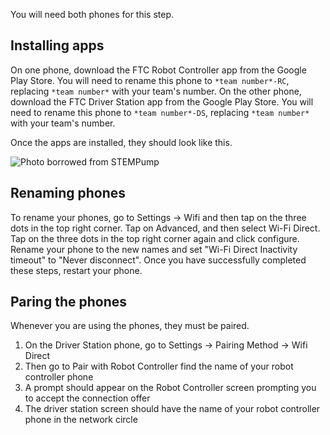 You will need both phones for this step.

## Installing apps

On one phone, download the FTC Robot Controller app from the Google Play Store. You will need to rename this phone to `*team number*-RC`, replacing `*team number*` with your team's number. On the other phone, download the FTC Driver Station app from the Google Play Store. You will need to rename this phone to `*team number*-DS`, replacing `*team number*` with your team's number.

Once the apps are installed, they should look like this.

![Photo borrowed from STEMPump](../../.gitbook/assets/5.png)

## Renaming phones

To rename your phones, go to Settings → Wifi and then tap on the three dots in the top right corner. Tap on Advanced, and then select Wi-Fi Direct. Tap on the three dots in the top right corner again and click configure. Rename your phone to the new names and set "Wi-Fi Direct Inactivity timeout" to "Never disconnect". Once you have successfully completed these steps, restart your phone.

## Paring the phones

Whenever you are using the phones, they must be paired.

1. On the Driver Station phone, go to Settings → Pairing Method → Wifi Direct
2. Then go to Pair with Robot Controller find the name of your robot controller phone
3. A prompt should appear on the Robot Controller screen prompting you to accept the connection offer
4. The driver station screen should have the name of your robot controller phone in the network circle
